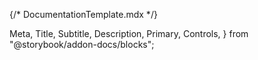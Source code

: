 {/* DocumentationTemplate.mdx */}

  Meta,
  Title,
  Subtitle,
  Description,
  Primary,
  Controls,
} from "@storybook/addon-docs/blocks";

<Meta isTemplate />

<Title />
<Subtitle />

<Primary />

<Description />

### API

<Controls sort={"alpha"} />

